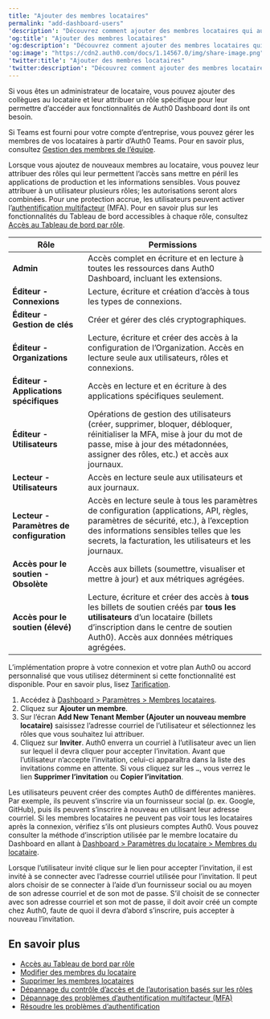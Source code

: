 ```yaml
---
title: "Ajouter des membres locataires"
permalink: "add-dashboard-users"
'description': "Découvrez comment ajouter des membres locataires qui auront accès à Auth0 Dashboard."
'og:title': "Ajouter des membres locataires"
'og:description': "Découvrez comment ajouter des membres locataires qui auront accès à Auth0 Dashboard."
'og:image': "https://cdn2.auth0.com/docs/1.14567.0/img/share-image.png"
'twitter:title': "Ajouter des membres locataires"
'twitter:description': "Découvrez comment ajouter des membres locataires qui auront accès à Auth0 Dashboard."
---
```


Si vous êtes un administrateur de locataire, vous pouvez ajouter des collègues au locataire et leur attribuer un rôle spécifique pour leur permettre d’accéder aux fonctionnalités de <Tooltip href="/docs/fr-ca/glossary?term=auth0-dashboard" tip="Auth0 Dashboard
Principal produit d’Auth0 pour configurer vos services." cta="Voir le glossaire">Auth0 Dashboard</Tooltip> dont ils ont besoin.

<Callout icon="file-lines" color="#0EA5E9" iconType="regular">

Si Teams est fourni pour votre compte d’entreprise, vous pouvez gérer les membres de vos locataires à partir d’Auth0 Teams. Pour en savoir plus, consultez [Gestion des membres de l’équipe](/docs/fr-ca/get-started/auth0-teams/team-member-management).

</Callout>

Lorsque vous ajoutez de nouveaux membres au locataire, vous pouvez leur attribuer des rôles qui leur permettent l’accès sans mettre en péril les applications de production et les informations sensibles. Vous pouvez attribuer à un utilisateur plusieurs rôles; les autorisations seront alors combinées. Pour une protection accrue, les utilisateurs peuvent activer l’[authentification multifacteur](/docs/fr-ca/get-started/manage-dashboard-access/add-change-remove-mfa) (<Tooltip href="/docs/fr-ca/glossary?term=multifactor-authentication" tip="Authentification multifacteur (MFA)
Processus d’authentification de l’utilisateur qui utilise un facteur en plus du nom d’utilisateur et du mot de passe, tel qu’un code par SMS." cta="Voir le glossaire">MFA</Tooltip>). Pour en savoir plus sur les fonctionnalités du Tableau de bord accessibles à chaque rôle, consultez [Accès au Tableau de bord par rôle](/docs/fr-ca/get-started/manage-dashboard-access/feature-access-by-role).

<table class="table"><thead>
<tr>
<th><strong>Rôle</strong></th>
<th><strong>Permissions</strong></th>
</tr>
</thead>
<tbody>
<tr>
<td><strong>Admin</strong></td>
<td>Accès complet en écriture et en lecture à toutes les ressources dans Auth0 Dashboard, incluant les extensions.</td>
</tr>
<tr>
<td><strong>Éditeur - Connexions</strong></td>
<td>Lecture, écriture et création d’accès à tous les types de connexions.</td>
</tr>
<tr>
<td><strong>Éditeur - Gestion de clés</strong></td>
<td>Créer et gérer des clés cryptographiques.</td>
</tr>
<tr>
<td><strong>Éditeur - Organizations</strong></td>
<td>Lecture, écriture et créer des accès à la configuration de l’Organization. Accès en lecture seule aux utilisateurs, rôles et connexions.</td>
</tr>
<tr>
<td><strong>Éditeur - Applications spécifiques</strong></td>
<td>Accès en lecture et en écriture à des applications spécifiques seulement.</td>
</tr>
<tr>
<td><strong>Éditeur - Utilisateurs</strong></td>
<td>Opérations de gestion des utilisateurs (créer, supprimer, bloquer, débloquer, réinitialiser la MFA, mise à jour du mot de passe, mise à jour des métadonnées, assigner des rôles, etc.) et accès aux journaux.</td>
</tr>
<tr>
<td><strong>Lecteur - Utilisateurs</strong></td>
<td>Accès en lecture seule aux utilisateurs et aux journaux.</td>
</tr>
<tr>
<td><strong>Lecteur - Paramètres de configuration</strong></td>
<td>Accès en lecture seule à tous les paramètres de configuration (applications, API, règles, paramètres de sécurité, etc.), à l’exception des informations sensibles telles que les secrets, la facturation, les utilisateurs et les journaux.</td>
</tr>
<tr>
<td><strong>Accès pour le soutien - Obsolète</strong></td>
<td>Accès aux billets (soumettre, visualiser et mettre à jour) et aux métriques agrégées.</td>
</tr>
<tr>
<td><strong>Accès pour le soutien (élevé)</strong></td>
<td>Lecture, écriture et créer des accès à <strong>tous</strong> les billets de soutien créés par <strong>tous les utilisateurs</strong> d’un locataire (billets d’inscription dans le centre de soutien Auth0). Accès aux données métriques agrégées.</td>
</tr>
</tbody>
</table>

<Card title="La disponibilité varie selon le plan Auth0">

L’implémentation propre à votre connexion et votre plan Auth0 ou accord personnalisé que vous utilisez déterminent si cette fonctionnalité est disponible. Pour en savoir plus, lisez [Tarification](https://auth0.com/pricing).

</Card>

1. Accédez à [Dashboard > Paramètres > Membres locataires](https://manage.auth0.com/#/tenant/admins).
2. Cliquez sur **Ajouter un membre**.
3. Sur l’écran **Add New Tenant Member (Ajouter un nouveau membre locataire)** saisissez l’adresse courriel de l’utilisateur et sélectionnez les rôles que vous souhaitez lui attribuer.
4. Cliquez sur **Inviter**.
   Auth0 enverra un courriel à l’utilisateur avec un lien sur lequel il devra cliquer pour accepter l’invitation. Avant que l’utilisateur n’accepte l’invitation, celui-ci apparaîtra dans la liste des invitations comme en attente. Si vous cliquez sur les `…`, vous verrez le lien **Supprimer l’invitation** ou **Copier l’invitation**.

<Card title="Locataires manquants">

Les utilisateurs peuvent créer des comptes Auth0 de différentes manières. Par exemple, ils peuvent s’inscrire via un fournisseur social (p. ex. Google, GitHub), puis ils peuvent s’inscrire à nouveau en utilisant leur adresse courriel. Si les membres locataires ne peuvent pas voir tous les locataires après la connexion, vérifiez s’ils ont plusieurs comptes Auth0. Vous pouvez consulter la méthode d’inscription utilisée par le membre locataire du Dashboard en allant à [Dashboard > Paramètres du locataire > Membres du locataire](https://manage.auth0.com/#/tenant/admins).

</Card>

Lorsque l’utilisateur invité clique sur le lien pour accepter l’invitation, il est invité à se connecter avec l’adresse courriel utilisée pour l’invitation. Il peut alors choisir de se connecter à l’aide d’un fournisseur social ou au moyen de son adresse courriel et de son mot de passe. S’il choisit de se connecter avec son adresse courriel et son mot de passe, il doit avoir créé un compte chez Auth0, faute de quoi il devra d’abord s’inscrire, puis accepter à nouveau l’invitation.

## En savoir plus

* [Accès au Tableau de bord par rôle](/docs/fr-ca/get-started/manage-dashboard-access/feature-access-by-role)
* [Modifier des membres du locataire](/docs/fr-ca/get-started/manage-dashboard-access/edit-dashboard-users)
* [Supprimer les membres locataires](/docs/fr-ca/get-started/manage-dashboard-access/remove-dashboard-users)
* [Dépannage du contrôle d’accès et de l’autorisation basés sur les rôles](/docs/fr-ca/troubleshoot/authentication-issues/troubleshoot-rbac-authorization)
* [Dépannage des problèmes d’authentification multifacteur (MFA)](/docs/fr-ca/troubleshoot/authentication-issues/troubleshoot-mfa-issues)
* [Résoudre les problèmes d’authentification](/docs/fr-ca/troubleshoot/authentication-issues)